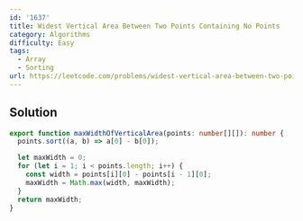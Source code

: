```yaml
---
id: '1637'
title: Widest Vertical Area Between Two Points Containing No Points
category: Algorithms
difficulty: Easy
tags:
  - Array
  - Sorting
url: https://leetcode.com/problems/widest-vertical-area-between-two-points-containing-no-points
---
```


## Solution

```typescript showLineNumbers
export function maxWidthOfVerticalArea(points: number[][]): number {
  points.sort((a, b) => a[0] - b[0]);

  let maxWidth = 0;
  for (let i = 1; i < points.length; i++) {
    const width = points[i][0] - points[i - 1][0];
    maxWidth = Math.max(width, maxWidth);
  }
  return maxWidth;
}
```
